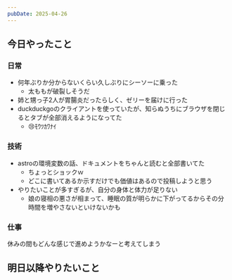 ```yaml
---
pubDate: 2025-04-26
---
```



## 今日やったこと

### 日常

- 何年ぶりか分からないくらい久しぶりにシーソーに乗った
	- 太ももが破裂しそうだ
- 姉と甥っ子2人が胃腸炎だったらしく、ゼリーを届けに行った
- duckduckgoのクライアントを使っていたが、知らぬうちにブラウザを閉じるとタブが全部消えるようになってた
	- 😢ﾓｳﾂｶﾜﾅｲ

### 技術

- astroの環境変数の話、ドキュメントをちゃんと読むと全部書いてた
	- ちょっとショックｗ
	- どこに書いてあるか示すだけでも価値はあるので投稿しようと思う
- やりたいことが多すぎるが、自分の身体と体力が足りない
	- 娘の寝相の悪さが相まって、睡眠の質が明らかに下がってるからその分時間を増やさないといけないかも

### 仕事

休みの間もどんな感じで進めようかなーと考えてしまう

## 明日以降やりたいこと
